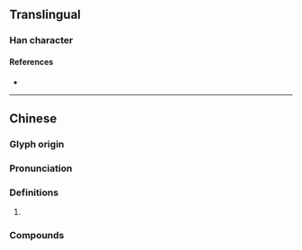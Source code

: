 {{character info}}
==Translingual==

===Han character===
{{Han char|rn=82|rad=毛|as=08|sn=12|four=20716|canj=HUYTR|ids=⿺毛咅}}

====References====
* {{Han ref|kx=0594.110|dkj=16864|dj=0986.110|hdz=32000.140|uh=6BF0|ud=27632|bh=D9E3|bd=55779}}

----

==Chinese==
{{zh-forms|alt=𣯱}}

===Glyph origin===
{{Han etym}}

===Pronunciation===
{{zh-pron
|m=péi
|c=pui4
|mc=y
|oc=y
|cat=
}}

===Definitions===
{{zh-hanzi}}

# {{zh-only|毰毸}}

===Compounds===
{{zh-der|毰毸|毰毢}}